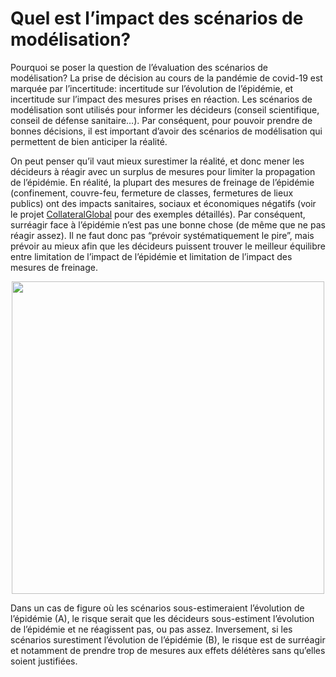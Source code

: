 # Quel est l'impact des scénarios de modélisation?

Pourquoi se poser la question de l'évaluation des scénarios de modélisation? La prise de décision au cours de la pandémie de covid-19 est marquée par l'incertitude: incertitude sur l'évolution de l'épidémie, et incertitude sur l'impact des mesures prises en réaction. Les scénarios de modélisation sont utilisés pour informer les décideurs (conseil scientifique, conseil de défense sanitaire...). Par conséquent, pour pouvoir prendre de bonnes décisions, il est important d'avoir des scénarios de modélisation qui permettent de bien anticiper la réalité.

On peut penser qu'il vaut mieux surestimer la réalité, et donc mener les décideurs à réagir avec un surplus de mesures pour limiter la propagation de l'épidémie. En réalité, la plupart des mesures de freinage de l'épidémie (confinement, couvre-feu, fermeture de classes, fermetures de lieux publics) ont des impacts sanitaires, sociaux et économiques négatifs (voir le projet [CollateralGlobal](https://collateralglobal.org/) pour des exemples détaillés). Par conséquent, surréagir face à l'épidémie n'est pas une bonne chose (de même que ne pas réagir assez). Il ne faut donc pas "prévoir systématiquement le pire", mais prévoir au mieux afin que les décideurs puissent trouver le meilleur équilibre entre limitation de l'impact de l'épidémie et limitation de l'impact des mesures de freinage.

<center>

![](images/explication_simulation_enjeu.png){width="500px"}

</center>

Dans un cas de figure où les scénarios sous-estimeraient l'évolution de l'épidémie (A), le risque serait que les décideurs sous-estiment l'évolution de l'épidémie et ne réagissent pas, ou pas assez. Inversement, si les scénarios surestiment l'évolution de l'épidémie (B), le risque est de surréagir et notamment de prendre trop de mesures aux effets délétères sans qu'elles soient justifiées.
